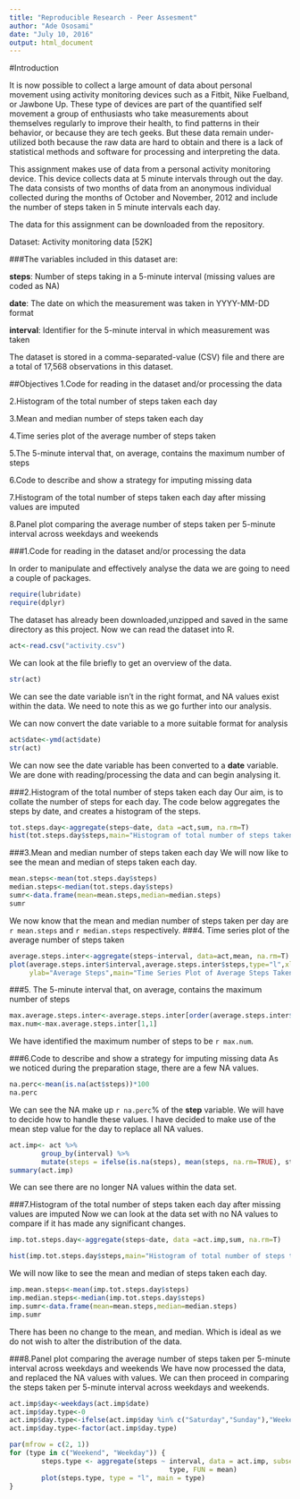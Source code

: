 ```yaml
---
title: "Reproducible Research - Peer Assesment"
author: "Ade Ososami"
date: "July 10, 2016"
output: html_document
---
```



#Introduction

It is now possible to collect a large amount of data about personal movement using activity monitoring devices such as a Fitbit, Nike Fuelband, or Jawbone Up. These type of devices are part of the quantified self movement a group of enthusiasts who take measurements about themselves regularly to improve their health, to find patterns in their behavior, or because they are tech geeks. But these data remain under-utilized both because the raw data are hard to obtain and there is a lack of statistical methods and software for processing and interpreting the data.

This assignment makes use of data from a personal activity monitoring device. This device collects data at 5 minute intervals through out the day. The data consists of two months of data from an anonymous individual collected during the months of October and November, 2012 and include the number of steps taken in 5 minute intervals each day.

The data for this assignment can be downloaded from the repository.

Dataset: Activity monitoring data [52K]

###The variables included in this dataset are:

**steps**: Number of steps taking in a 5-minute interval (missing values are coded as NA)

**date**: The date on which the measurement was taken in YYYY-MM-DD format

**interval**: Identifier for the 5-minute interval in which measurement was taken

The dataset is stored in a comma-separated-value (CSV) file and there are a total of 17,568 observations in this dataset.

##Objectives
1.Code for reading in the dataset and/or processing the data

2.Histogram of the total number of steps taken each day

3.Mean and median number of steps taken each day

4.Time series plot of the average number of steps taken

5.The 5-minute interval that, on average, contains the maximum number of steps

6.Code to describe and show a strategy for imputing missing data

7.Histogram of the total number of steps taken each day after missing values are imputed

8.Panel plot comparing the average number of steps taken per 5-minute interval across weekdays and weekends


###1.Code for reading in the dataset and/or processing the data

In order to manipulate and effectively analyse the data we are going to need a couple of packages.

```r
require(lubridate)
require(dplyr)
```
The dataset has already been downloaded,unzipped and saved in the same directory as this project. Now we can read the dataset into R.

```r
act<-read.csv("activity.csv")
```
We can look at the file briefly to get an overview of the data. 

```r
str(act)
```
We can see the date variable isn't in the right format, and NA values exist within the data. We need to note this as we go further into our analysis. 

We can now convert the date variable to a more suitable format for analysis
```r
act$date<-ymd(act$date)
str(act)
```
We can now see the date variable has been converted to a **date** variable. 
We are done with reading/processing the data and can begin analysing it. 

###2.Histogram of the total number of steps taken each day
Our aim, is to collate the number of steps for each day. The code below aggregates the steps by date, and creates a histogram of the steps.
```r
tot.steps.day<-aggregate(steps~date, data =act,sum, na.rm=T)
hist(tot.steps.day$steps,main="Histogram of total number of steps taken each day",xlab="Total Steps By Day")
```

###3.Mean and median number of steps taken each day 
We will now like to see the mean and median of steps taken each day.
```r
mean.steps<-mean(tot.steps.day$steps)
median.steps<-median(tot.steps.day$steps)
sumr<-data.frame(mean=mean.steps,median=median.steps)
sumr
```
We now know that the mean and median number of steps taken per day are `r mean.steps` and `r median.steps` respectively.
###4. Time series plot of the average number of steps taken
```r
average.steps.inter<-aggregate(steps~interval, data=act,mean, na.rm=T)
plot(average.steps.inter$interval,average.steps.inter$steps,type="l",xlab="Intervals",
     ylab="Average Steps",main="Time Series Plot of Average Steps Taken")
```

###5. The 5-minute interval that, on average, contains the maximum number of steps
```r
max.average.steps.inter<-average.steps.inter[order(average.steps.inter$steps, decreasing=T),]
max.num<-max.average.steps.inter[1,1]
```
We have identified the maximum number of steps to be `r max.num`.

###6.Code to describe and show a strategy for imputing missing data
As we noticed during the preparation stage, there are a few NA values.

```r
na.perc<-mean(is.na(act$steps))*100
na.perc
```
We can see the NA make up `r na.perc`% of the **step** variable. We will have to decide how to handle these values. 
I have decided to make use of the mean step value for the day to replace all NA values. 

```r
act.imp<- act %>%
        group_by(interval) %>%
        mutate(steps = ifelse(is.na(steps), mean(steps, na.rm=TRUE), steps))
summary(act.imp)
```
We can see there are no longer NA values within the data set.

###7.Histogram of the total number of steps taken each day after missing values are imputed
Now we can look at the data set with no NA values to compare if it has made any significant changes.
```r
imp.tot.steps.day<-aggregate(steps~date, data =act.imp,sum, na.rm=T)

hist(imp.tot.steps.day$steps,main="Histogram of total number of steps taken each day(Imputed Data)")
```

We will now like to see the mean and median of steps taken each day.
```r
imp.mean.steps<-mean(imp.tot.steps.day$steps)
imp.median.steps<-median(imp.tot.steps.day$steps)
imp.sumr<-data.frame(mean=mean.steps,median=median.steps)
imp.sumr
```
There has been no change to the mean, and median. Which is ideal as we do not wish to alter the distribution of the data. 

###8.Panel plot comparing the average number of steps taken per 5-minute interval across weekdays and weekends
We have now processed the data, and replaced the NA values with values. We can then proceed in comparing the steps taken per 5-minute interval across weekdays and weekends.
```r
act.imp$day<-weekdays(act.imp$date)
act.imp$day.type<-0
act.imp$day.type<-ifelse(act.imp$day %in% c("Saturday","Sunday"),"Weekend","Weekday")
act.imp$day.type<-factor(act.imp$day.type)

par(mfrow = c(2, 1))
for (type in c("Weekend", "Weekday")) {
        steps.type <- aggregate(steps ~ interval, data = act.imp, subset = act.imp$day.type == 
                                        type, FUN = mean)
        plot(steps.type, type = "l", main = type)
}
```